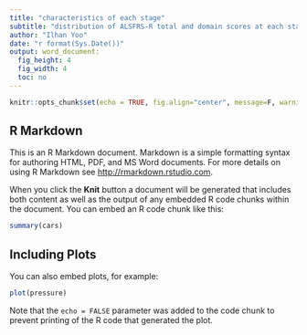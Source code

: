 ```yaml
---
title: "characteristics of each stage"
subtitle: "distribution of ALSFRS-R total and domain scores at each stage"
author: "Ilhan Yoo"
date: "r format(Sys.Date())"
output: word_document:
  fig_height: 4
  fig_width: 4
  toc: no
---
```


```r
knitr::opts_chunk$set(echo = TRUE, fig.align="center", message=F, warning=F, dpi = 300, dev="tiff")
```

## R Markdown

This is an R Markdown document. Markdown is a simple formatting syntax for authoring HTML, PDF, and MS Word documents. For more details on using R Markdown see <http://rmarkdown.rstudio.com>.

When you click the **Knit** button a document will be generated that includes both content as well as the output of any embedded R code chunks within the document. You can embed an R code chunk like this:

```r
summary(cars)
```

## Including Plots

You can also embed plots, for example:

```r
plot(pressure)
```

Note that the `echo = FALSE` parameter was added to the code chunk to prevent printing of the R code that generated the plot.
